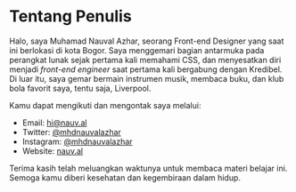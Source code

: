 # Tentang Penulis

Halo, saya Muhamad Nauval Azhar, seorang Front-end Designer yang saat ini berlokasi
di kota Bogor. Saya menggemari bagian antarmuka pada perangkat lunak sejak
pertama kali memahami CSS, dan menyesatkan diri menjadi *front-end engineer*
saat pertama kali bergabung dengan Kredibel. Di luar itu, saya gemar bermain
instrumen musik, membaca buku, dan klub bola favorit saya, tentu saja,
Liverpool.

Kamu dapat mengikuti dan mengontak saya melalui:

- Email: hi@nauv.al
- Twitter: [@mhdnauvalazhar](https://twitter.com/mhdnauvalazhar)
- Instagram: [@mhdnauvalazhar](https://instagram.com/mhdnauvalazhar)
- Website: [nauv.al](https://nauv.al)

Terima kasih telah meluangkan waktunya untuk membaca materi belajar ini.
Semoga kamu diberi kesehatan dan kegembiraan dalam hidup.
